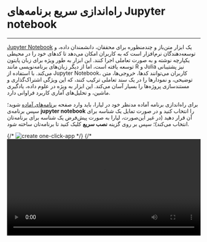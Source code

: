

<Layout>
<Head>
<title>مستندات راه‌اندازی سریع برنامه‌های Jupyter notebook - لیارا</title>
</Head>

# راه‌اندازی سریع برنامه‌های Jupyter notebook
<hr className="mb-2" />

<a href="https://github.com/jupyter/notebook" className="text-[#2196f3] ">Jupyter Notebook</a> یک ابزار متن‌باز و چندمنظوره برای محققان، دانشمندان داده، و توسعه‌دهندگان نرم‌افزار است که به کاربران امکان می‌دهد تا کدهای خود را در محیطی یکپارچه نوشته و به صورت تعاملی اجرا کنند. این ابزار به طور ویژه برای زبان پایتون توسعه یافته است، اما از دیگر زبان‌های برنامه‌نویسی مانند R و Julia نیز پشتیبانی می‌کند. با استفاده از Jupyter Notebook، کاربران می‌توانند کدها، خروجی‌ها، متن توضیحی، و نمودارها را در یک سند تعاملی ترکیب کنند، که این ویژگی اشتراک‌گذاری و مستندسازی پروژه‌ها را بسیار آسان می‌کند. این ابزار به ویژه در علوم داده، یادگیری ماشین، و تحلیل‌های آماری کاربرد فراوانی دارد.

<div className="h-4" />

برای راه‌اندازی برنامه آماده مدنظر خود در لیارا، باید وارد صفحه <a href="https://console.liara.ir/one-click-apps" className="text-[#2196f3] ">برنامه‌های آماده</a> شوید؛ سپس برنامه‌ی <b>jupyter notebook</b> 
را انتخاب کنید و در صورت تمایل یک شناسه برای آن قرار دهید (در غیر این‌صورت، لیارا به صورت پیش‌فرض یک شناسه برای برنامه‌تان انتخاب می‌کند)؛ سپس بر روی گزینه **نصب سریع** کلیک کنید تا برنامه‌تان ساخته شود.
<div className="h-4" />
{/* <img src="https://files.liara.ir/docs/grafana/create-grafana-one-click-app.gif" alt="create one-click-app" /> */}
{/* <video
  src="https://files.liara.ir/liara/mattermost/create-mattermost.mp4"
  controls="controls"
  className="block w-full"
  width="100%"
/> */}

<div className="h-4" />

پس از ساخته شدن برنامه، می‌توانید در صفحه <a href="https://console.liara.ir/apps" className="text-[#2196f3] ">پلتفرم</a>، برنامه خود را بررسی کنید. برای نصب دلخواه هم، می‌توانید از گزینه **نصب پیشرفته** استفاده کنید. 

<Section id="see-also" title="همچنین بخوانید:" />

<div className='h-2' />
<div className="grid md:grid-cols-1 gap-4">
            {[
      {
        title: "تغییر نسخه‌ی برنامه مستقر شده",
        link: "./how-tos/choose-version"
      },
  ].map(item =>
    <Link href={item.link}>
    <Card className="flex cursor-pointer w-full items-center justify-between">
        <div className="flex items-center gap-3">
        <h4>
            {item.title}
        </h4>
        </div>
        <GoArrowLeft className="ml-1" />
    </Card>
    </Link>
            )}
</div>


</Layout>